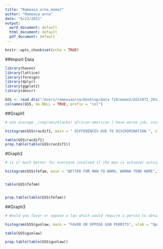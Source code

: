 ```yaml
---
title: "Rameasa_arna_memo2"
author: "Rameasa arna"
date: "9/23/2021"
output:
  word_document: default
  html_document: default
  pdf_document: default
---
```


```r
knitr::opts_chunk$set(echo = TRUE)
```

##Import Data

```r
library(haven)
library(lattice)
library(foreign)
library(dplyr)
library(ggplot2)
library(descr)

GSS <- read.dta("/Users/rameasaarna/Desktop/data 710/memo2/GSS1972_2014v12.dta")
colnames(GSS, do.NULL = TRUE, prefix = "col")
```




##Graph1

```r
# one avarage ,(negroes/blacks/ african-american ) have worse job, income and housing than white people due to dicsrimination?

histogram(GSS$racdif1, main = " DIFFERENCES DUE TO DISCRIMINATION ", xlab = " ", col = "blue")

table(GSS$racdif1)
prop.table(table(GSS$racdif1))
```


#Graph2

```r

# is it much better for everyone involved if the man is achiever outside the home and the women takes care of the home and family? 

histogram(GSS$fefam, main = "BETTER FOR MAN TO WORK, WOMAN TEND HOME", xlab = " ", col = "light blue")


table(GSS$fefam)


prop.table(table(GSS$fefam))
```



##Graph3

```r
# Would you favor or oppose a law which would require a person to obtain a police permit before he or she could buy a gun?

histogram(GSS$gunlaw, main = "FAVOR OR OPPOSE GUN PERMITS", xlab = "Opinion about Requiring to Obtain a Police Permit before Buying a Gun", col = "blue")

table(GSS$gunlaw)

prop.table(table(GSS$gunlaw))
```

